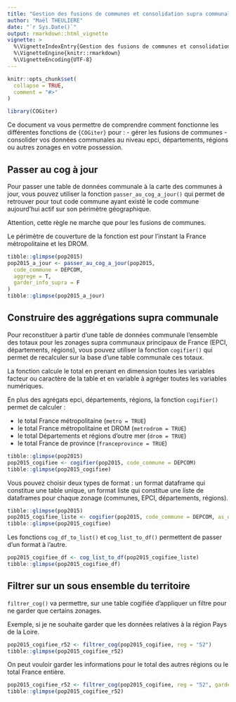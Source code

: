 ```yaml
---
title: "Gestion des fusions de communes et consolidation supra communales"
author: "Maël THEULIERE"
date: "`r Sys.Date()`"
output: rmarkdown::html_vignette
vignette: >
  %\VignetteIndexEntry{Gestion des fusions de communes et consolidation supra communales}
  %\VignetteEngine{knitr::rmarkdown}
  %\VignetteEncoding{UTF-8}
---
```


```r
knitr::opts_chunk$set(
  collapse = TRUE,
  comment = "#>"
)
```

```r
library(COGiter)
```

Ce document va vous permettre de comprendre comment fonctionne les différentes fonctions de `{COGiter}` pour : 
- gérer les fusions de communes
- consolider vos données communales au niveau epci, départements, régions ou autres zonages en votre possession.


## Passer au cog à jour

Pour passer une table de données communale à la carte des communes à jour, vous pouvez utiliser la fonction `passer_au_cog_a_jour()` qui permet de retrouver pour tout code commune ayant existé le code commune aujourd'hui actif sur son périmètre géographique. 

Attention, cette règle ne marche que pour les fusions de communes.

Le périmètre de couverture de la fonction est pour l'instant la France métropolitaine et les DROM.

```r
tibble::glimpse(pop2015)
pop2015_a_jour <- passer_au_cog_a_jour(pop2015,
  code_commune = DEPCOM,
  aggrege = T,
  garder_info_supra = F
)
tibble::glimpse(pop2015_a_jour)
```

## Construire des aggrégations supra communale

Pour reconstituer à partir d'une table de données communale l'ensemble des totaux pour les zonages supra communaux principaux de France (EPCI, départements, régions), vous pouvez utiliser la fonction `cogifier()` qui permet de recalculer sur la base d'une table communale ces totaux. 

La fonction calcule le total en prenant en dimension toutes les variables facteur ou caractère de la table et en variable à agréger toutes les variables numériques. 


En plus des agrégats epci, départements, régions, la fonction `cogifier()` permet de calculer : 

- le total France métropolitaine (`metro = TRUE`)
- le total France métropolitaine et DROM (`metrodrom = TRUE`)
- le total Départements et régions d'outre mer (`drom = TRUE`)
- le total France de province (`franceprovince = TRUE`)

```r
tibble::glimpse(pop2015)
pop2015_cogifiee <- cogifier(pop2015, code_commune = DEPCOM)
tibble::glimpse(pop2015_cogifiee)
```

Vous pouvez choisir deux types de format : un format dataframe qui constitue une table unique, un format liste qui constitue une liste de dataframes pour chaque zonage (communes, EPCI, départements, régions).

```r
tibble::glimpse(pop2015)
pop2015_cogifiee_liste <- cogifier(pop2015, code_commune = DEPCOM, as_df = FALSE)
tibble::glimpse(pop2015_cogifiee)
```

Les fonctions `cog_df_to_list()` et `cog_list_to_df()` permettent de passer d'un format à l'autre.

```r
pop2015_cogifiee_df <- cog_list_to_df(pop2015_cogifiee_liste)
tibble::glimpse(pop2015_cogifiee_df)
```

## Filtrer sur un sous ensemble du territoire

`filtrer_cog()` va permettre, sur une table cogifiée d'appliquer un filtre pour ne garder que certains zonages.

Exemple, si je ne souhaite garder que les données relatives à la région Pays de la Loire.

```r
pop2015_cogifiee_r52 <- filtrer_cog(pop2015_cogifiee, reg = "52")
tibble::glimpse(pop2015_cogifiee_r52)
```

On peut vouloir garder les informations pour le total des autres régions ou le total France entière.

```{r*-,message=F,warning=F}
pop2015_cogifiee_r52 <- filtrer_cog(pop2015_cogifiee, reg = "52", garder_supra = ">=")
tibble::glimpse(pop2015_cogifiee_r52)
```
